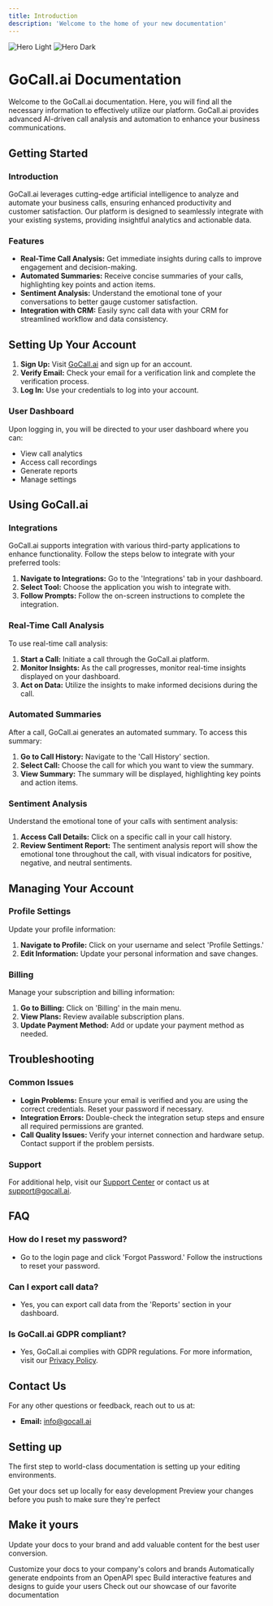 ```yaml
---
title: Introduction
description: 'Welcome to the home of your new documentation'
---
```


<img
  className="block dark:hidden"
  src="/images/hero-light.svg"
  alt="Hero Light"
/>
<img
  className="hidden dark:block"
  src="/images/hero-dark.svg"
  alt="Hero Dark"
/>

# GoCall.ai Documentation

Welcome to the GoCall.ai documentation. Here, you will find all the necessary information to effectively utilize our platform. GoCall.ai provides advanced AI-driven call analysis and automation to enhance your business communications.

## Getting Started

### Introduction

GoCall.ai leverages cutting-edge artificial intelligence to analyze and automate your business calls, ensuring enhanced productivity and customer satisfaction. Our platform is designed to seamlessly integrate with your existing systems, providing insightful analytics and actionable data.

### Features

- **Real-Time Call Analysis:** Get immediate insights during calls to improve engagement and decision-making.
- **Automated Summaries:** Receive concise summaries of your calls, highlighting key points and action items.
- **Sentiment Analysis:** Understand the emotional tone of your conversations to better gauge customer satisfaction.
- **Integration with CRM:** Easily sync call data with your CRM for streamlined workflow and data consistency.

## Setting Up Your Account

1. **Sign Up:** Visit [GoCall.ai](https://gocall.ai) and sign up for an account.
2. **Verify Email:** Check your email for a verification link and complete the verification process.
3. **Log In:** Use your credentials to log into your account.

### User Dashboard

Upon logging in, you will be directed to your user dashboard where you can:

- View call analytics
- Access call recordings
- Generate reports
- Manage settings

## Using GoCall.ai

### Integrations

GoCall.ai supports integration with various third-party applications to enhance functionality. Follow the steps below to integrate with your preferred tools:

1. **Navigate to Integrations:** Go to the 'Integrations' tab in your dashboard.
2. **Select Tool:** Choose the application you wish to integrate with.
3. **Follow Prompts:** Follow the on-screen instructions to complete the integration.

### Real-Time Call Analysis

To use real-time call analysis:

1. **Start a Call:** Initiate a call through the GoCall.ai platform.
2. **Monitor Insights:** As the call progresses, monitor real-time insights displayed on your dashboard.
3. **Act on Data:** Utilize the insights to make informed decisions during the call.

### Automated Summaries

After a call, GoCall.ai generates an automated summary. To access this summary:

1. **Go to Call History:** Navigate to the 'Call History' section.
2. **Select Call:** Choose the call for which you want to view the summary.
3. **View Summary:** The summary will be displayed, highlighting key points and action items.

### Sentiment Analysis

Understand the emotional tone of your calls with sentiment analysis:

1. **Access Call Details:** Click on a specific call in your call history.
2. **Review Sentiment Report:** The sentiment analysis report will show the emotional tone throughout the call, with visual indicators for positive, negative, and neutral sentiments.

## Managing Your Account

### Profile Settings

Update your profile information:

1. **Navigate to Profile:** Click on your username and select 'Profile Settings.'
2. **Edit Information:** Update your personal information and save changes.

### Billing

Manage your subscription and billing information:

1. **Go to Billing:** Click on 'Billing' in the main menu.
2. **View Plans:** Review available subscription plans.
3. **Update Payment Method:** Add or update your payment method as needed.

## Troubleshooting

### Common Issues

- **Login Problems:** Ensure your email is verified and you are using the correct credentials. Reset your password if necessary.
- **Integration Errors:** Double-check the integration setup steps and ensure all required permissions are granted.
- **Call Quality Issues:** Verify your internet connection and hardware setup. Contact support if the problem persists.

### Support

For additional help, visit our [Support Center](https://support.gocall.ai) or contact us at support@gocall.ai.

## FAQ

### How do I reset my password?

- Go to the login page and click 'Forgot Password.' Follow the instructions to reset your password.

### Can I export call data?

- Yes, you can export call data from the 'Reports' section in your dashboard.

### Is GoCall.ai GDPR compliant?

- Yes, GoCall.ai complies with GDPR regulations. For more information, visit our [Privacy Policy](https://gocall.ai/privacy).

## Contact Us

For any other questions or feedback, reach out to us at:

- **Email:** info@gocall.ai

## Setting up

The first step to world-class documentation is setting up your editing environments.

<CardGroup cols={2}>
  <Card
    title="Edit Your Docs"
    icon="pen-to-square"
    href="https://mintlify.com/docs/quickstart"
  >
    Get your docs set up locally for easy development
  </Card>
  <Card
    title="Preview Changes"
    icon="image"
    href="https://mintlify.com/docs/development"
  >
    Preview your changes before you push to make sure they're perfect
  </Card>
</CardGroup>

## Make it yours

Update your docs to your brand and add valuable content for the best user conversion.

<CardGroup cols={2}>
  <Card
    title="Customize Style"
    icon="palette"
    href="https://mintlify.com/docs/settings/global"
  >
    Customize your docs to your company's colors and brands
  </Card>
  <Card
    title="Reference APIs"
    icon="code"
    href="https://mintlify.com/docs/api-playground/openapi"
  >
    Automatically generate endpoints from an OpenAPI spec
  </Card>
  <Card
    title="Add Components"
    icon="screwdriver-wrench"
    href="https://mintlify.com/docs/components/accordion"
  >
    Build interactive features and designs to guide your users
  </Card>
  <Card
    title="Get Inspiration"
    icon="stars"
    href="https://mintlify.com/customers"
  >
    Check out our showcase of our favorite documentation
  </Card>
</CardGroup>
